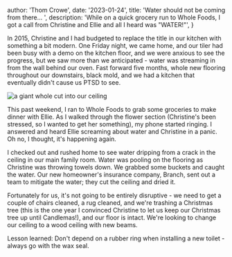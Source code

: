 
  author: 'Thom Crowe',
  date: '2023-01-24',
  title: 'Water should not be coming from there...  ',
  description:
    'While on a quick grocery run to Whole Foods, I got a call from Christine and Ellie and all I heard was "WATER!"',
}


In 2015, Christine and I had budgeted to replace the title in our kitchen with something a bit modern. One Friday night, we came home, and our tiler had been busy with a demo on the kitchen floor, and we were anxious to see the progress, but we saw more than we anticipated - water was streaming in from the wall behind our oven. Fast forward five months, whole new flooring throughout our downstairs, black mold, and we had a kitchen that eventually didn't cause us PTSD to see. 

<Image src={designSystem} alt="a giant whole cut into our ceiling" />

This past weekend, I ran to Whole Foods to grab some groceries to make dinner with Ellie. As I walked through the flower section (Christine's been stressed, so I wanted to get her something), my phone started ringing. I answered and heard Ellie screaming about water and Christine in a panic. Oh no, I thought, it's happening again.

I checked out and rushed home to see water dripping from a crack in the ceiling in our main family room. Water was pooling on the flooring as Christine was throwing towels down. We grabbed some buckets and caught the water. Our new homeowner's insurance company, Branch, sent out a team to mitigate the water; they cut the ceiling and dried it.

Fortunately for us, it's not going to be entirely disruptive - we need to get a couple of chairs cleaned, a rug cleaned, and we're trashing a Christmas tree (this is the one year I convinced Christine to let us keep our Christmas tree up until Candlemas!), and our floor is intact. We're looking to change our ceiling to a wood ceiling with new beams.

Lesson learned: Don't depend on a rubber ring when installing a new toilet - always go with the wax seal.